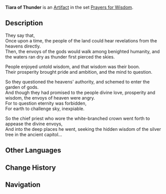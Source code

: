 {{Artifact Infobox
|image = Item Tiara of Thunder.png
|set   = Prayers for Wisdom
|piece = Circlet of Logos
}}
{{Description|A tiara worn by those tasked with offering sacrifices in ancient times. Because it harkened the call of thunder year in and year out, it possesses remarkable resistance.}}
'''Tiara of Thunder''' is an [[Artifact]] in the set [[Prayers for Wisdom]].

==Description==
They say that,<br />Once upon a time, the people of the land could hear revelations from the heavens directly.<br />Then, the envoys of the gods would walk among benighted humanity, and the waters ran dry as thunder first pierced the skies.

People enjoyed untold wisdom, and that wisdom was their boon.<br />Their prosperity brought pride and ambition, and the mind to question.

So they questioned the heavens' authority, and schemed to enter the garden of gods.<br />And though they had promised to the people divine love, prosperity and wisdom, the envoys of heaven were angry.<br />For to question eternity was forbidden,<br />For earth to challenge sky, inexpiable.

So the chief priest who wore the white-branched crown went forth to appease the divine envoys,<br />And into the deep places he went, seeking the hidden wisdom of the silver tree in the ancient capitol...

==Other Languages==
{{Other Languages
|en      = Tiara of Thunder
|zhs     = 祭雷礼冠
|zhs_rm  = Jì Léi Lǐ Guān
|zht     = 祭雷禮冠
|zht_rm  = Jì Léi Lǐ Guān
|zh_tl   = Thunder Sacrifice Ritual Crown
|ja      = 雷祭りの冠
|ja_rm   = Kaminari Matsuri no Kanmuri
|ja_tl   = Thunder Ritual Crown
|ko      = 제뢰의 관
|ko_rm   = 
|ko_tl   = 
|es      = Diadema del Trueno
|es_tl   = 
|fr      = Couronne rituelle Électro
|fr_tl   = Electro Ritual Crown
|ru      = Тиара грома
|ru_tl   = 
|th      = Tiara of Thunder
|vi      = Nón Tế Lôi
|vi_tl   = 
|de      = Blitzopferdiadem
|de_tl   = Lightning Offering Diadem
|id      = Tiara of Thunder
|pt      = Coroa do Ritual Electro
|pt_tl   = 
}}

==Change History==
{{Change History|1.0}}

==Navigation==
{{Artifact Set Navbox|Prayers for Wisdom}}